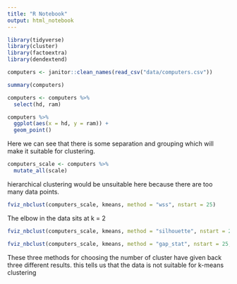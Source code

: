 ```yaml
---
title: "R Notebook"
output: html_notebook
---
```


```r
library(tidyverse)
library(cluster)
library(factoextra)
library(dendextend)
```

```r
computers <- janitor::clean_names(read_csv("data/computers.csv"))
```

```r
summary(computers)
```

```r
computers <- computers %>%
  select(hd, ram) 
```



```r
computers %>%
  ggplot(aes(x = hd, y = ram)) +
  geom_point()
```

Here we can see that there is some separation and grouping which will make it suitable for clustering.

```r
computers_scale <- computers %>%
  mutate_all(scale)

```
hierarchical clustering would be unsuitable here because there are too many data points.

```r
fviz_nbclust(computers_scale, kmeans, method = "wss", nstart = 25)
```
The elbow in the data sits at k = 2

```r
fviz_nbclust(computers_scale, kmeans, method = "silhouette", nstart = 25)
```

```r
fviz_nbclust(computers_scale, kmeans, method = "gap_stat", nstart = 25, k.max = 10)
```

These three methods for choosing the number of cluster have given back three different results. this tells us that the data is not suitable for k-means clustering



